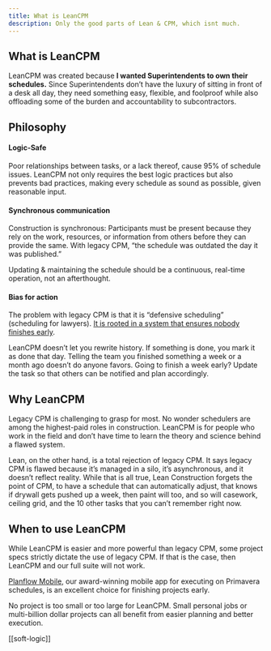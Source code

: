 ```yaml
---
title: What is LeanCPM
description: Only the good parts of Lean & CPM, which isnt much.
---
```


## What is LeanCPM

LeanCPM was created because **I wanted Superintendents to own their schedules.** Since Superintendents don’t have the luxury of sitting in front of a desk all day, they need something easy, flexible, and foolproof while also offloading some of the burden and accountability to subcontractors. 

## Philosophy

#### Logic-Safe
Poor relationships between tasks, or a lack thereof, cause 95% of schedule issues. LeanCPM not only requires the best logic practices but also prevents bad practices, making every schedule as sound as possible, given reasonable input.

#### Synchronous communication
Construction is synchronous: Participants must be present because they rely on the work, resources, or information from others before they can provide the same. With legacy CPM, “the schedule was outdated the day it was published.” 

Updating & maintaining the schedule should be a continuous, real-time operation, not an afterthought. 


#### Bias for action
The problem with legacy CPM is that it is “defensive scheduling” (scheduling for lawyers). 
[It is rooted in a system that ensures nobody finishes early](https://www.linkedin.com/posts/dfahmi_the-industry-standard-for-scheduling-is-broken-activity-7300173639910412289-X2qE?utm_source=share&utm_medium=member_desktop&rcm=ACoAAAIaG8MBuuNhQamSYI2lMxGTSILVPovdewQ).

LeanCPM doesn’t let you rewrite history. If something is done, you mark it as done that day. Telling the team you finished something a week or a month ago doesn’t do anyone favors. Going to finish a week early? Update the task so that others can be notified and plan accordingly.

## Why LeanCPM

Legacy CPM is challenging to grasp for most. No wonder schedulers are among the highest-paid roles in construction. LeanCPM is for people who work in the field and don’t have time to learn the theory and science behind a flawed system.

Lean, on the other hand, is a total rejection of legacy CPM. It says legacy CPM is flawed because it’s managed in a silo, it’s asynchronous, and it doesn’t reflect reality. While that is all true, Lean Construction forgets the point of CPM, to have a schedule that can automatically adjust, that knows if drywall gets pushed up a week, then paint will too, and so will casework, ceiling grid, and the 10 other tasks that you can’t remember right now.

## When to use LeanCPM
While LeanCPM is easier and more powerful than legacy CPM, some project specs strictly dictate the use of legacy CPM. If that is the case, then LeanCPM and our full suite will not work. 

[Planflow Mobile](https://planflow.io), our award-winning mobile app for executing on Primavera schedules, is an excellent choice for finishing projects early.

No project is too small or too large for LeanCPM. Small personal jobs or multi-billion dollar projects can all benefit from easier planning and better execution.

[[soft-logic]]